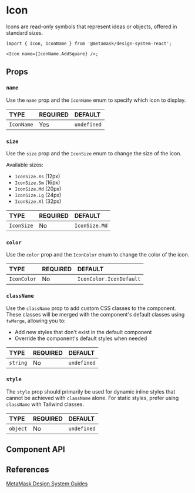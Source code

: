 
# Icon

Icons are read-only symbols that represent ideas or objects, offered in standard sizes.

```tsx
import { Icon, IconName } from '@metamask/design-system-react';

<Icon name={IconName.AddSquare} />;
```

<Canvas of={IconStories.Default} />

## Props

### `name`

Use the `name` prop and the `IconName` enum to specify which icon to display.

<table>
  <thead>
    <tr>
      <th align="left">TYPE</th>
      <th align="left">REQUIRED</th>
      <th align="left">DEFAULT</th>
    </tr>
  </thead>
  <tbody>
    <tr>
      <td align="left">
        <code>IconName</code>
      </td>
      <td align="left">Yes</td>
      <td align="left">
        <code>undefined</code>
      </td>
    </tr>
  </tbody>
</table>

<Canvas of={IconStories.Name} />

### `size`

Use the `size` prop and the `IconSize` enum to change the size of the icon.

Available sizes:

- `IconSize.Xs` (12px)
- `IconSize.Sm` (16px)
- `IconSize.Md` (20px)
- `IconSize.Lg` (24px)
- `IconSize.Xl` (32px)

<table>
  <thead>
    <tr>
      <th align="left">TYPE</th>
      <th align="left">REQUIRED</th>
      <th align="left">DEFAULT</th>
    </tr>
  </thead>
  <tbody>
    <tr>
      <td align="left">
        <code>IconSize</code>
      </td>
      <td align="left">No</td>
      <td align="left">
        <code>IconSize.Md</code>
      </td>
    </tr>
  </tbody>
</table>

<Canvas of={IconStories.Size} />

### `color`

Use the `color` prop and the `IconColor` enum to change the color of the icon.

<table>
  <thead>
    <tr>
      <th align="left">TYPE</th>
      <th align="left">REQUIRED</th>
      <th align="left">DEFAULT</th>
    </tr>
  </thead>
  <tbody>
    <tr>
      <td align="left">
        <code>IconColor</code>
      </td>
      <td align="left">No</td>
      <td align="left">
        <code>IconColor.IconDefault</code>
      </td>
    </tr>
  </tbody>
</table>

<Canvas of={IconStories.Color} />

### `className`

Use the `className` prop to add custom CSS classes to the component. These classes will be merged with the component's default classes using `twMerge`, allowing you to:

- Add new styles that don't exist in the default component
- Override the component's default styles when needed

<table>
  <thead>
    <tr>
      <th align="left">TYPE</th>
      <th align="left">REQUIRED</th>
      <th align="left">DEFAULT</th>
    </tr>
  </thead>
  <tbody>
    <tr>
      <td align="left">
        <code>string</code>
      </td>
      <td align="left">No</td>
      <td align="left">
        <code>undefined</code>
      </td>
    </tr>
  </tbody>
</table>

### `style`

The `style` prop should primarily be used for dynamic inline styles that cannot be achieved with `className` alone. For static styles, prefer using `className` with Tailwind classes.

<table>
  <thead>
    <tr>
      <th align="left">TYPE</th>
      <th align="left">REQUIRED</th>
      <th align="left">DEFAULT</th>
    </tr>
  </thead>
  <tbody>
    <tr>
      <td align="left">
        <code>object</code>
      </td>
      <td align="left">No</td>
      <td align="left">
        <code>undefined</code>
      </td>
    </tr>
  </tbody>
</table>

## Component API

<Controls of={IconStories.Default} />

## References

[MetaMask Design System Guides](https://www.notion.so/MetaMask-Design-System-Guides-Design-f86ecc914d6b4eb6873a122b83c12940)
